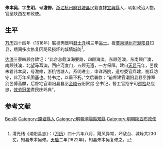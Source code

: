 '''朱本吴'''，字'''生明'''，号'''澹修'''。[[浙江|浙江]][[杭州府|杭州府]][[钱塘县|钱塘县]]民籍直隸[[宜興縣|宜興縣]]人，明朝政治人物。官至陕西左布政使。

==生平==
[[万历|万历]]四十四年（1616年）联捷丙辰科[[錢士升|錢士升]]榜三甲[[进士|进士]]。授[[廣東|廣東]][[潮州府|潮州府]][[潮阳县|潮阳县]]知县，期间多次修复因飓风损坏的城墙城防<ref>清光绪《潮阳县志》：（[[万历|万历]]）四十六年八月，飓风异常，坏敌台、城垛共230丈，知县朱本吴修。[[天启|天启]]二年(1622年)，知县朱本吴复修之。</ref>。

{{Cquote|父母孔迩坊在北门外西偏，为知县朱本吴立。|光绪《潮阳县志》}}

[[达濠|达濠]]三寮四顾台碑记：“此台总截滨海要路，四顾海澳。东顾莲澳，东南顾广澳，南顾钱澳，北望马耳澳，西应河度门，五顾无遗，一方保障。建自[[天启|天启]]元年，邑侯朱君讳本吴，号澹修，浙杭钱塘人，系明进士，申详两院，道府委官鼎建，劄兵防守，此万年巩固基也。特书之，以垂不朽。”文后署款：“前督建官潮阳县县丞豫章剑邑傅高麟，后督宅官潮阳县县丞[[金陵|金陵]]云阳贺煜 仝书记，督工官招宁司[[巡检|巡检]]赵应忠，[[效劳|效劳]][[冠带|冠带]]耆民庄岭典”。

==参考文献==
{{reflist}}

{{萬曆四十四年丙辰科殿試金榜}}

{{Authority control}}

{{DEFAULTSORT:Zhu朱}}
[[Category:朱姓|Ben本]]
[[Category:錢塘縣人|Category:錢塘縣人]]
[[Category:明朝潮陽縣知縣|Category:明朝潮陽縣知縣]]
[[Category:明朝陕西布政使|Category:明朝陕西布政使]]


{{明朝人物小作品}}